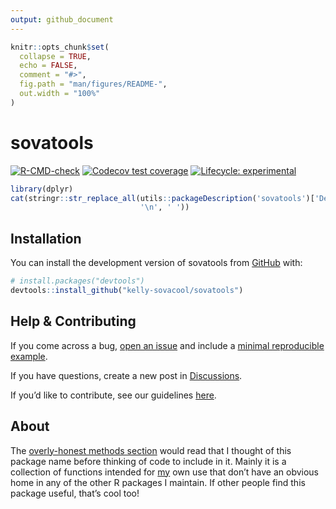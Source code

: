 ```yaml
---
output: github_document
---
```


<!-- README.md is generated from README.Rmd. Please edit that file -->

```r
knitr::opts_chunk$set(
  collapse = TRUE,
  echo = FALSE,
  comment = "#>",
  fig.path = "man/figures/README-",
  out.width = "100%"
)
```

# sovatools

<!-- badges: start -->
[![R-CMD-check](https://github.com/kelly-sovacool/sovatools/workflows/R-CMD-check/badge.svg)](https://github.com/kelly-sovacool/sovatools/actions)
[![Codecov test coverage](https://codecov.io/gh/kelly-sovacool/sovatools/branch/main/graph/badge.svg)](https://app.codecov.io/gh/kelly-sovacool/sovatools?branch=main)
[![Lifecycle: experimental](https://img.shields.io/badge/lifecycle-experimental-orange.svg)](https://lifecycle.r-lib.org/articles/stages.html#experimental)
<!-- badges: end -->

```r
library(dplyr)
cat(stringr::str_replace_all(utils::packageDescription('sovatools')['Description'],
                             '\n', ' '))
```


## Installation

You can install the development version of sovatools from [GitHub](https://github.com/) with:

``` r
# install.packages("devtools")
devtools::install_github("kelly-sovacool/sovatools")
```

## Help & Contributing

If you come across a bug, 
[open an issue](https://github.com/kelly-sovacool/sovatools/issues) 
and include a 
[minimal reproducible example](https://www.tidyverse.org/help/).

If you have questions, create a new post in 
[Discussions](https://github.com/kelly-sovacool/sovatools/discussions).

If you'd like to contribute, see our guidelines
[here](https://sovacool.dev/sovatools/CONTRIBUTING.html).

## About

The [overly-honest methods section](https://twitter.com/hashtag/overlyhonestmethods) 
would read that I thought of this package name before thinking of code to
include in it.
Mainly it is a collection of functions intended for [my](https://sovacool.dev) 
own use that don't have an obvious home in any of the other R packages I maintain.
If other people find this package useful, that's cool too!
